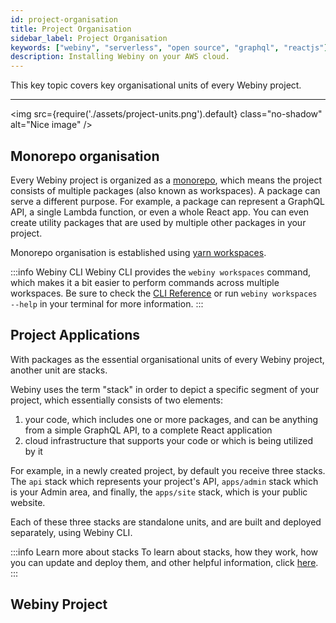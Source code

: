 ```yaml
---
id: project-organisation
title: Project Organisation
sidebar_label: Project Organisation
keywords: ["webiny", "serverless", "open source", "graphql", "reactjs"]
description: Installing Webiny on your AWS cloud.
---
```



This key topic covers key organisational units of every Webiny project.

---

<img
  src={require('./assets/project-units.png').default}
  class="no-shadow"
  alt="Nice image"
/>

## Monorepo organisation

Every Webiny project is organized as a [monorepo](https://www.atlassian.com/git/tutorials/monorepos), which means the project consists of multiple packages (also known as workspaces). A package can serve a different purpose. For example, a package can represent a GraphQL API, a single Lambda function, or even a whole React app. You can even create utility packages that are used by multiple other packages in your project.

Monorepo organisation is established using [yarn workspaces](https://classic.yarnpkg.com/en/docs/workspaces/).

:::info Webiny CLI
Webiny CLI provides the `webiny workspaces` command, which makes it a bit easier to perform commands across multiple workspaces. Be sure to check the [CLI Reference](#) or run `webiny workspaces --help` in your terminal for more information.
:::

## Project Applications

With packages as the essential organisational units of every Webiny project, another unit are stacks.

Webiny uses the term "stack" in order to depict a specific segment of your project, which essentially consists of two elements:
1. your code, which includes one or more packages, and can be anything from a simple GraphQL API, to a complete React application
2. cloud infrastructure that supports your code or which is being utilized by it

For example, in a newly created project, by default you receive three stacks. The `api` stack which represents your project's API, `apps/admin` stack which is your Admin area, and finally, the `apps/site` stack, which is your public website.

Each of these three stacks are standalone units, and are built and deployed separately, using Webiny CLI.

:::info Learn more about stacks
To learn about stacks, how they work, how you can update and deploy them, and other helpful information, click [here](/docs/key-topics/stacks).
:::

## Webiny Project

